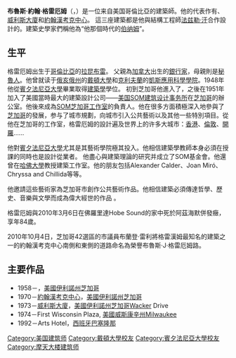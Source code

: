 {{noteTA
|G1=USState
}}
{{RoughTranslation}}
{{Expand|time=2018-05-19T09:43:58+00:00}}
'''布魯斯·約翰·格雷厄姆'''（{{lang-en|'''Bruce John Graham'''}}，{{bd|1925年|12月1日|2010年|3月6日|catIdx=Graham)}}）是一位来自美国哥倫比亞的建築師。他的代表作有{{tsl|en|Inland Steel Building|內陸鋼鐵大廈}}、[[威利斯大廈|威利斯大廈]]和[[約翰漢考克中心|約翰漢考克中心]]。 這三座建築都是他與結構工程師[[法兹勒·汗|法兹勒·汗]]合作設計的。建築史學家們稱他為“他那個時代的[[丹尼尔·伯纳姆|伯纳姆]]”。

== 生平 ==
格雷厄姆出生于[[哥倫比亞|哥倫比亞]]的[[拉昆布雷_(考卡山谷省)|拉昆布雷]]。 父親為[[加拿大|加拿大]]出生的[[銀行家|銀行家]]，母親則是[[秘魯人|秘魯人]]。他曾就读于[[俄亥俄州|俄亥俄州]]的[[戴頓大學|戴頓大學]]和[[克利夫蘭|克利夫蘭]]的[[凱斯應用科學學院|凱斯應用科學學院]]。1948年他從[[賓夕法尼亞大學|賓夕法尼亞大學]]畢業取得[[建築學|建築學]]學位。 初到芝加哥他進入了{{le|Holabird & Roche|Holabird & Roche}}，之後在1951年加入了美國當時最大的建築設計公司——[[美国SOM建筑设计事务所|美国SOM建筑设计事务所]]在[[芝加哥|芝加哥]]的辦公室。他後來成為[[美国SOM建筑设计事务所|SOM芝加哥工作室]]的負責人。他在很多方面積極深入地參與了[[芝加哥|芝加哥]]的發展，参与了城市規劃，向城市引入公共藝術以及其他一些特別項目。從他在芝加哥的工作室，格雷厄姆的設計遍及世界上的许多大城市：[[香港|香港]]、[[倫敦|倫敦]]、[[開羅|開羅]]……

他對[[賓夕法尼亞大學|賓夕法尼亞大學]]尤其是其藝術學院極其投入。他相信建築學教師本身必須在授課的同時也是設計從業者。 他盡心與建築理論的研究并成立了SOM基金會。他還曾在[[哈佛大學|哈佛大學]]教授建築工作室。他的朋友包括Alexander Calder、Joan Miró、Chryssa and Chillida等等。

他邀請這些藝術家為芝加哥市創作公共藝術作品。他相信建築必須傳達哲學、歷史、音樂與文學而成為偉大經世的作品 。

格雷厄姆與2010年3月6日在佛羅里達Hobe Sound的家中死於阿茲海默併發癥，享年84歲。

2010年10月4日，芝加哥42選區的市議員布蘭登·雷利將格雷漢姆最知名的建築之一的約翰漢考克中心南側和東側的道路命名為榮譽布魯斯·J·格雷厄姆路。

== 主要作品 ==
* 1958－{{le|內陸鋼鐵大廈|Inland Steel Building}}，[[美國|美國]][[伊利諾州|伊利諾州]][[芝加哥|芝加哥]]
* 1970－[[約翰漢考克中心|約翰漢考克中心]]，[[美國|美國]][[伊利諾州|伊利諾州]][[芝加哥|芝加哥]]
* 1973－[[威利斯大廈|威利斯大廈]]，[[美國|美國]][[伊利諾州|伊利諾州]][[芝加哥|芝加哥]]Wacker Drive
* 1974－First Wisconsin Plaza, [[美國|美國]][[威斯康辛州|威斯康辛州]]Milwaukee
* 1992－Arts Hotel，[[西班牙|西班牙]][[巴塞隆那|巴塞隆那]]

{{Authority control}}

{{DEFAULTSORT:Graham, Bruce}}
[[Category:美国建筑师|Category:美国建筑师]]
[[Category:戴頓大學校友|Category:戴頓大學校友]]
[[Category:賓夕法尼亞大學校友|Category:賓夕法尼亞大學校友]]
[[Category:摩天大楼建筑师|Category:摩天大楼建筑师]]